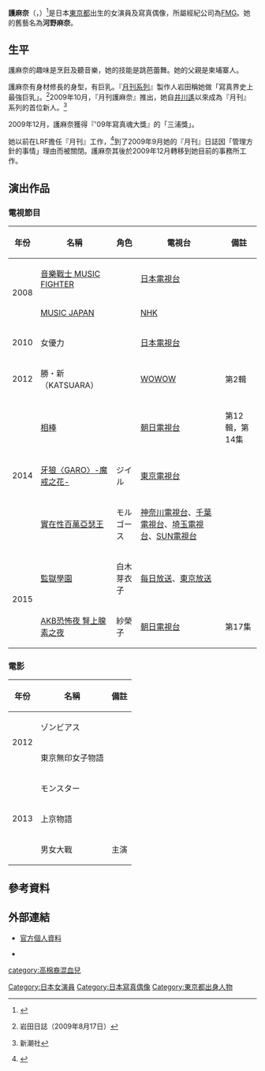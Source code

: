 {{Infobox person
| name             = 護麻奈
| image            = 
| caption          = 
| native_name      = 護 あさな
| native_name_lang = ja
| birth_name       = 
| birth_date       = {{Birth date and age|1990|5|4}}
| birth_place      = {{JPN}}[[東京都|東京都]]
| nationality      = [[日本人|日本人]]
| death_date       = 
| alias            = 河野麻奈
| occupation       = 女演員、寫真偶像
| years_active     = 2008年至今
| death_place      = 
| spouse           = 
| agent            = FMG
| height           = {{height|m=1.71}} 
| relatives        = 
| website          = 
}}
'''護麻奈'''（'''{{lang-ja|護 あさな}}'''，{{bd|1990年|5月4日|catIdx=Mamoru Asana}}）<ref>{{cite web|url=http://fmg.jp/woman/mamoru/|language=ja|title=官方個人資料|accessdate=2016年6月3日|archive-url=https://web.archive.org/web/20160527105057/http://fmg.jp/woman/mamoru/|archive-date=2016年5月27日|dead-url=yes}}</ref>是日本[[東京都|東京都]]出生的女演員及寫真偶像，所屬經紀公司為[[FMG|FMG]]。她的舊藝名為'''河野麻奈'''。

==生平==
護麻奈的趣味是烹飪及聽音樂，她的技能是跳芭蕾舞。她的父親是柬埔寨人。

護麻奈有身材修長的身型，有巨乳。『[[月刊系列|月刊系列]]』製作人岩田稱她做「寫真界史上最強巨乳」。<ref>{{cite web|url=http://shukan.jp/iwata-blog/?p=739|language=ja|title=倉本美津留氏と"月刊護あさなDVD"打合せ|accessdate=2016年6月3日|deadurl=yes|archiveurl=https://web.archive.org/web/20090923022134/http://shukan.jp/iwata-blog/?p=739|archivedate=2009年9月23日}} 岩田日誌（2009年8月17日）</ref>2009年10月，『月刊護麻奈』推出，她自[[井川遙|井川遙]]以來成為『月刊』系列的首位新人。<ref>{{cite web|url=http://www.value-press.com/pressrelease.php?article_id=46608|language=ja|title=新人の登場は、あの｢井川遥｣以来!『月刊護あさな（まもる・あさな）』撮影・藤代冥砂 10月13日（火）発売!|accessdate=2016年6月3日}} 新潮社</ref>

2009年12月，護麻奈獲得『'09年寫真魂大獎』的「三浦獎」。

她以前在LRF擔任『月刊』工作，<ref>{{cite web|url=http://ameblo.jp/lrf-kaz/entry-10299476771.html#main|language=ja|title=【一冊丸ごと】月刊シリーズ決定【護 あさな】｜長田和之 オフィシャルブログ 「L + R + F」|accessdate=2016年6月3日|archive-date=2011年5月26日|archive-url=https://web.archive.org/web/20110526135213/http://ameblo.jp/lrf-kaz/entry-10299476771.html#main|dead-url=no}}</ref>到了2009年9月她的『月刊』日誌因「管理方針的事情」理由而被關閉。護麻奈其後於2009年12月轉移到她目前的事務所工作。

==演出作品==
===電視節目===
{| class="wikitable"
|-
! 年份
! 名稱
! 角色
! 電視台
! 備註
|-
|rowspan="2"| 2008 || [[音樂戰士_MUSIC_FIGHTER|音樂戰士 MUSIC FIGHTER]] || || [[日本電視台|日本電視台]] ||
|-
|[[MUSIC_JAPAN|MUSIC JAPAN]] || || [[NHK|NHK]] ||
|-
| 2010 || 女優力 || || [[日本電視台|日本電視台]] ||
|-
| 2012 || 勝・新（KATSUARA） || || [[WOWOW|WOWOW]] || 第2輯
|-
|rowspan="3"| 2014 || [[相棒|相棒]] || || [[朝日電視台|朝日電視台]] || 第12輯，第14集
|-
|[[牙狼〈GARO〉-魔戒之花-|牙狼〈GARO〉-魔戒之花-]] || ジイル || [[東京電視台|東京電視台]] ||
|-
|[[實在性百萬亞瑟王|實在性百萬亞瑟王]] || モルゴース || [[神奈川電視台|神奈川電視台]]、[[千葉電視台|千葉電視台]]、[[埼玉電視台|埼玉電視台]]、[[SUN電視台|SUN電視台]] ||
|-
|rowspan="2"| 2015 || [[監獄學園|監獄學園]] || 白木芽衣子 || [[每日放送|每日放送]]、[[東京放送|東京放送]] || 
|-
|[[AKB恐怖夜_腎上腺素之夜|AKB恐怖夜 腎上腺素之夜]] || 紗榮子 || [[朝日電視台|朝日電視台]] || 第17集
|}

===電影===
{| class="wikitable"
|-
! 年份
! 名稱
! 備註
|-
|rowspan="2"| 2012 || ゾンビアス ||
|-
|東京無印女子物語 ||
|-
|rowspan="3"| 2013 || モンスター ||
|-
|上京物語 ||
|-
|男女大戰 || 主演
|}

==參考資料==
{{reflist}}

==外部連結==
* [https://web.archive.org/web/20160527105057/http://fmg.jp/woman/mamoru/ 官方個人資料] {{ja icon}}
* {{official blog|http://ameblo.jp/mamoruasana/}} {{ja icon}}

{{DEFAULTSORT:Mamoru, Asana}}
[[Category:日本女演員|Category:日本女演員]]
[[Category:日本寫真偶像|Category:日本寫真偶像]]
[[Category:東京都出身人物|Category:東京都出身人物]]
[[category:高棉裔混血兒|category:高棉裔混血兒]]